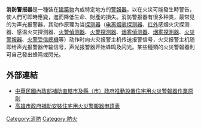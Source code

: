 {{unreferenced|time=2010-11-19T10:39:55+00:00}}
'''消防警报器'''是一種裝在[[建築物|建築物]]內或特定地方的[[警報器|警報器]]，以在火災可能發生時警告，使人們可即時應變，進而降低生命、財產的損失。消防警报器有很多种类，最常见的为声光报警器，其动作原理为当[[探测器|探测器]]（[[电离烟雾探测器|电离烟雾探测器]]、[[红外|红外]]感烟火灾探测器、感温火灾探测器、[[火警偵测器|火警偵测器]]、[[火警探测器|火警探测器]]、[[烟雾偵测器|烟雾偵测器]]、[[烟雾探測器|烟雾探測器]]、[[火災警報器|火災警報器]]、[[火警受信總機|火警受信總機]]等）动作时向火灾报警主机传送报警信号，火灾报警主机随即给声光报警器传输信号，声光报警器开始蜂鸣及闪光。某些種類的火災警報器則可自己發出蜂鸣或閃光。

==外部連結==
*[http://www.nfa.gov.tw/uploads/1/201503100500補助直轄市及縣（市）政府推動設置住宅用火災警報器作業原則.pdf 中華民國內政部補助直轄市及縣（市）政府推動設置住宅用火災警報器作業原則]
*[https://www.fdkc.gov.tw/Fileupload/download/4/100/201707140828520.pdf 高雄市政府補助安裝住宅用火災警報器申請表] {{Wayback|url=https://www.fdkc.gov.tw/Fileupload/download/4/100/201707140828520.pdf |date=20171029174507 }}

{{消防}}
{{防火}}
{{Authority control}}

[[Category:消防|Category:消防]]
[[Category:防火|Category:防火]]